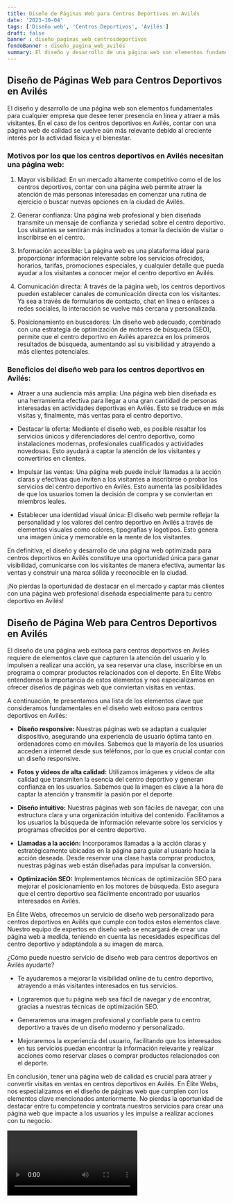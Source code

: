 ```yaml
---
title: Diseño de Páginas Web para Centros Deportivos en Avilés
date: '2023-10-04'
tags: ['Diseño web', 'Centros Deportivos', 'Avilés']
draft: false
banner : diseño_paginas_web_centrosdeportivos
fondoBanner : diseño_pagina_web_avilés
summary: El diseño y desarrollo de una página web son elementos fundamentales para cualquier empresa que desee tener presencia en línea y atraer a más visitantes. En el caso de los centros deportivos en Avilés, contar con una página web de calidad se vuelve aún más relevante debido al creciente interés por la actividad física y el bienestar.
---
```


## Diseño de Páginas Web para Centros Deportivos en Avilés

El diseño y desarrollo de una página web son elementos fundamentales para cualquier empresa que desee tener presencia en línea y atraer a más visitantes. En el caso de los centros deportivos en Avilés, contar con una página web de calidad se vuelve aún más relevante debido al creciente interés por la actividad física y el bienestar.

### Motivos por los que los centros deportivos en Avilés necesitan una página web:

1. Mayor visibilidad: En un mercado altamente competitivo como el de los centros deportivos, contar con una página web permite atraer la atención de más personas interesadas en comenzar una rutina de ejercicio o buscar nuevas opciones en la ciudad de Avilés.

2. Generar confianza: Una página web profesional y bien diseñada transmite un mensaje de confianza y seriedad sobre el centro deportivo. Los visitantes se sentirán más inclinados a tomar la decisión de visitar o inscribirse en el centro.

3. Información accesible: La página web es una plataforma ideal para proporcionar información relevante sobre los servicios ofrecidos, horarios, tarifas, promociones especiales, y cualquier detalle que pueda ayudar a los visitantes a conocer mejor el centro deportivo en Avilés.

4. Comunicación directa: A través de la página web, los centros deportivos pueden establecer canales de comunicación directa con los visitantes. Ya sea a través de formularios de contacto, chat en línea o enlaces a redes sociales, la interacción se vuelve más cercana y personalizada.

5. Posicionamiento en buscadores: Un diseño web adecuado, combinado con una estrategia de optimización de motores de búsqueda (SEO), permite que el centro deportivo en Avilés aparezca en los primeros resultados de búsqueda, aumentando así su visibilidad y atrayendo a más clientes potenciales.

### Beneficios del diseño web para los centros deportivos en Avilés:

- Atraer a una audiencia más amplia: Una página web bien diseñada es una herramienta efectiva para llegar a una gran cantidad de personas interesadas en actividades deportivas en Avilés. Esto se traduce en más visitas y, finalmente, más ventas para el centro deportivo.

- Destacar la oferta: Mediante el diseño web, es posible resaltar los servicios únicos y diferenciadores del centro deportivo, como instalaciones modernas, profesionales cualificados y actividades novedosas. Esto ayudará a captar la atención de los visitantes y convertirlos en clientes.

- Impulsar las ventas: Una página web puede incluir llamadas a la acción claras y efectivas que inviten a los visitantes a inscribirse o probar los servicios del centro deportivo en Avilés. Esto aumenta las posibilidades de que los usuarios tomen la decisión de compra y se conviertan en miembros leales.

- Establecer una identidad visual única: El diseño web permite reflejar la personalidad y los valores del centro deportivo en Avilés a través de elementos visuales como colores, tipografías y logotipos. Esto genera una imagen única y memorable en la mente de los visitantes.

En definitiva, el diseño y desarrollo de una página web optimizada para centros deportivos en Avilés constituye una oportunidad única para ganar visibilidad, comunicarse con los visitantes de manera efectiva, aumentar las ventas y construir una marca sólida y reconocible en la ciudad.

¡No pierdas la oportunidad de destacar en el mercado y captar más clientes con una página web profesional diseñada especialmente para tu centro deportivo en Avilés! 

<GifSeo />

<Cta />

## **Diseño de Página Web para Centros Deportivos en Avilés**

El diseño de una página web exitosa para centros deportivos en Avilés requiere de elementos clave que capturen la atención del usuario y lo impulsen a realizar una acción, ya sea reservar una clase, inscribirse en un programa o comprar productos relacionados con el deporte. En Élite Webs entendemos la importancia de estos elementos y nos especializamos en ofrecer diseños de páginas web que conviertan visitas en ventas.

A continuación, te presentamos una lista de los elementos clave que consideramos fundamentales en el diseño web exitoso para centros deportivos en Avilés:

- **Diseño responsive:** Nuestras páginas web se adaptan a cualquier dispositivo, asegurando una experiencia de usuario óptima tanto en ordenadores como en móviles. Sabemos que la mayoría de los usuarios acceden a internet desde sus teléfonos, por lo que es crucial contar con un diseño responsive.

- **Fotos y videos de alta calidad:** Utilizamos imágenes y videos de alta calidad que transmiten la esencia del centro deportivo y generan confianza en los usuarios. Sabemos que la imagen es clave a la hora de captar la atención y transmitir la pasión por el deporte.

- **Diseño intuitivo:** Nuestras páginas web son fáciles de navegar, con una estructura clara y una organización intuitiva del contenido. Facilitamos a los usuarios la búsqueda de información relevante sobre los servicios y programas ofrecidos por el centro deportivo.

- **Llamadas a la acción:** Incorporamos llamadas a la acción claras y estratégicamente ubicadas en la página para guiar al usuario hacia la acción deseada. Desde reservar una clase hasta comprar productos, nuestras páginas web están diseñadas para impulsar la conversión.

- **Optimización SEO:** Implementamos técnicas de optimización SEO para mejorar el posicionamiento en los motores de búsqueda. Esto asegura que el centro deportivo sea fácilmente encontrado por usuarios interesados en Avilés.

En Élite Webs, ofrecemos un servicio de diseño web personalizado para centros deportivos en Avilés que cumple con todos estos elementos clave. Nuestro equipo de expertos en diseño web se encargará de crear una página web a medida, teniendo en cuenta las necesidades específicas del centro deportivo y adaptándola a su imagen de marca.

¿Cómo puede nuestro servicio de diseño web para centros deportivos en Avilés ayudarte? 

- Te ayudaremos a mejorar la visibilidad online de tu centro deportivo, atrayendo a más visitantes interesados en tus servicios. 

- Lograremos que tu página web sea fácil de navegar y de encontrar, gracias a nuestras técnicas de optimización SEO.

- Generaremos una imagen profesional y confiable para tu centro deportivo a través de un diseño moderno y personalizado.

- Mejoraremos la experiencia del usuario, facilitando que los interesados en tus servicios puedan encontrar la información relevante y realizar acciones como reservar clases o comprar productos relacionados con el deporte.

En conclusión, tener una página web de calidad es crucial para atraer y convertir visitas en ventas en centros deportivos en Avilés. En Élite Webs, nos especializamos en el diseño de páginas web que cumplen con los elementos clave mencionados anteriormente. No pierdas la oportunidad de destacar entre tu competencia y contrata nuestros servicios para crear una página web que impacte a los usuarios y les impulse a realizar acciones con tu negocio.

<Video />

<CtaBot job='Centros Deportivos' city='Avilés'/>

<Gmaps query='Avilés+españa+maps' />